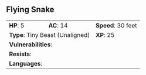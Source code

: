 ## Flying Snake {#monster-flying-snake}

```{=html}
<table class="table table-striped">
    <tbody>
        <tr>                    
            <td><b>HP</b>: 5</td>
            <td><b>AC</b>: 14</td>
            <td><b>Speed</b>: 30 feet</td>
        </tr>
        <tr>
            <td colspan="2"><b>Type</b>: Tiny Beast (Unaligned)</td>
            <td><b>XP</b>: 25</td>
        </tr>
        <tr>
            <td colspan="3"><b>Vulnerabilities</b>: </td>
        </tr>
        <tr>
            <td colspan="3"><b>Resists</b>: </td>
        </tr>
        <tr>
            <td colspan="3"><b>Languages</b>: </td>
        </tr>
    </tbody>
</table>
```